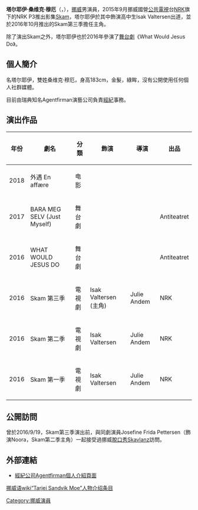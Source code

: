 {{blpunsourced|time=2018-06-10T02:22:16+00:00}}
{{藝人
|姓名      = 塔尔耶伊·桑维克·穆厄
|類型      = 演員
| 圖片 = https://fr.wikipedia.org/wiki/Fichier:Tarjei.jpg
|國籍      = 挪威
|出生日期      = {{birth date and age|1999|05|24}}
|語言      = 挪威語、英文
|活躍年代      = 2015年 -
|IMDb      = 8175408
}}
'''塔尔耶伊·桑维克·穆厄'''（{{lang-no|Tarjei Sandvik Moe}}，{{bd|1999年|5月24日}}），[[挪威|挪威]]男演員，2015年9月挪威國營[[公共廣播|公共電視]]台[[NRK|NRK]]旗下的NRK P3推出影集[[羞耻_(电视剧)|Skam]]，塔尔耶伊於其中飾演高中生Isak Valtersen出道，並於2016年10月推出的Skam第三季擔任主角。

除了演出Skam之外，塔尔耶伊也於2016年參演了[[舞台劇|舞台劇]]《What Would Jesus Do》。

==個人簡介==
名塔尔耶伊，雙姓桑维克·穆厄，身高183cm，金髮，綠眸，沒有公開使用任何個人社群媒體。

目前由瑞典知名Agentfirman演藝公司負責[[經紀人|經紀]]事務。

== 演出作品 ==

{| class="wikitable"
|-
! 年份 !! 劇名 !! 分類
!飾演
!導演
!出品
|-
| 2018 ||外遇 En affære || 电影
|
|
|
|-
| 2017 || BARA MEG SELV (Just Myself) || 舞台劇
|
|
|Antiteatret
|-
| 2016 || WHAT WOULD JESUS DO || 舞台劇
|
|
|Antiteatret
|-
|2016
|Skam 第三季
|電視劇
|Isak Valtersen (主角)
|Julie Andem
|NRK
|-
|2016
|Skam 第二季
|電視劇
|Isak Valtersen
|Julie Andem
|NRK
|-
| 2016 || Skam 第一季 || 電視劇
|Isak Valtersen
|Julie Andem
|NRK
|}

== 公開訪問 ==
曾於2016/9/19，Skam第三季演出前，與同劇演員Josefine Frida Pettersen（飾演Noora，Skam第二季主角）一起接受過挪威[[脫口秀|脫口秀]]Skavlanz訪問。

== 外部連結 ==
* [http://www.agentfirman.com/clients/TarjeiSandvikMoe 經紀公司Agentfirman個人介紹頁面] {{Wayback|url=http://www.agentfirman.com/clients/TarjeiSandvikMoe |date=20180202235349 }}

[https://no.m.wikipedia.org/wiki/Tarjei_Sandvik_Moe     挪威语wiki“Tarjei Sandvik Moe”人物介绍条目] {{Wayback|url=https://no.m.wikipedia.org/wiki/Tarjei_Sandvik_Moe |date=20170219001403 }}

[[Category:挪威演員|Category:挪威演員]]